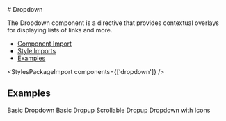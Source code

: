 
<Meta of={DropdownStories} />

<div className="docs-title">
  # Dropdown

  <nav>
    <link-design of={JSON.stringify(DropdownStories)}></link-design>
    <NgbComponentDemoLink component="dropdown" />
  </nav>
</div>

<p className="lead">
  The Dropdown component is a directive that provides contextual overlays for displaying lists of
  links and more.
</p>

<NgbComponentBanner component="dropdown" />

<ul>
  <li>
    <a href="#component-import" target="_self">
      Component Import
    </a>
  </li>
  <li>
    <a href="#style-imports" target="_self">
      Style Imports
    </a>
  </li>
  <li>
    <a href="#examples" target="_self">
      Examples
    </a>
  </li>
</ul>

<NgbComponentImport module="NgbDropdownModule" />

<StylesPackageImport components={['dropdown']} />

## Examples

<PostTabs>
  <PostTabHeader panel="basicDropdown">Basic Dropdown</PostTabHeader>
  <PostTabPanel name="basicDropdown">
    <Source code={SampleBasic} language="html" />
  </PostTabPanel>
  <PostTabHeader panel="basicDropup">Basic Dropup</PostTabHeader>
  <PostTabPanel name="basicDropup">
    <Source code={SampleDropup} language="html" />
  </PostTabPanel>
  <PostTabHeader panel="scrollableDropup">Scrollable Dropup</PostTabHeader>
  <PostTabPanel name="scrollableDropup">
    <Source code={SampleDropupScroll} language="html" />
  </PostTabPanel>
  <PostTabHeader panel="dropdownIcon">Dropdown with Icons</PostTabHeader>
  <PostTabPanel name="dropdownIcon">
    <Source code={SampleIcons} language="html" />
  </PostTabPanel>
</PostTabs>

